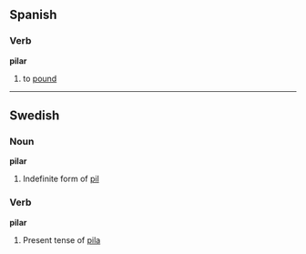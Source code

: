 ==Spanish==
===Verb===
'''pilar'''

# to [[pound]]

----
==Swedish==
===Noun===
'''pilar'''

# Indefinite form of [[pil]]

===Verb===
'''pilar'''

# Present tense of [[pila]]